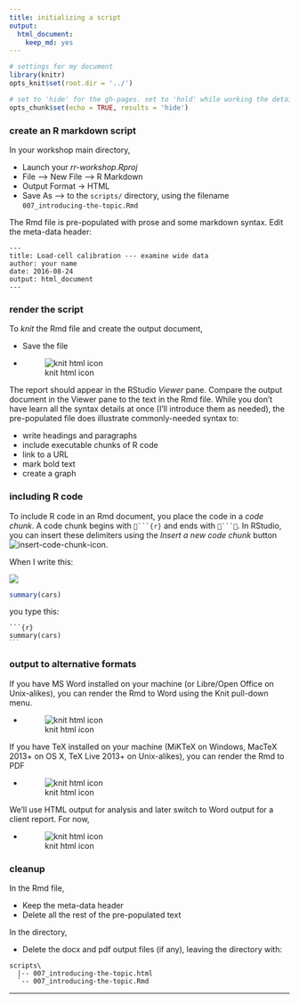 ```yaml
---
title: initializing a script
output:
  html_document:
    keep_md: yes
---
```


[//]: this is a comment in Rmd

```r
# settings for my document
library(knitr)
opts_knit$set(root.dir = '../')

# set to 'hide' for the gh-pages. set to 'hold' while working the details
opts_chunk$set(echo = TRUE, results = 'hide')
```


### create an R markdown script 

In your workshop main directory, 

- Launch your *rr-workshop.Rproj* 
- File --> New File --> R Markdown 
- Output Format -> HTML 
- Save As --> to the `scripts/` directory, using the filename  `007_introducing-the-topic.Rmd` 

The Rmd file is pre-populated with prose and some markdown syntax. Edit the meta-data header:

```
---
title: Load-cell calibration --- examine wide data
author: your name
date: 2016-08-24
output: html_document
---
```



### render the script 

To *knit* the Rmd file and create the output document, 

- Save the file 
- ![knit html icon](../resources/images/knit-html-icon.png) 

The report should appear in the RStudio *Viewer* pane. Compare the output document in the Viewer pane to  the text in the Rmd file. While you don't have learn all the syntax details at once (I'll introduce them as needed), the pre-populated file does illustrate commonly-needed syntax to:  

- write headings and paragraphs 
- include executable chunks of R code 
- link to a URL 
- mark bold text  
- create a graph 



### including R code 

To include R code in an Rmd document, you place the code in a *code chunk*. A code chunk begins with  ````{r}` and ends with `````.  In RStudio, you can insert these delimiters using the *Insert a new code chunk* button ![insert-code-chunk-icon](../resources/images/insert-code-chunk-icon.png). 

When I write this: 

![](../resources/images/insert-code-chunk-icon.png) 
```r
summary(cars)
```

you type this: 

<pre class="r"><code>```{r}
summary(cars)
<code>```</code>
</code></pre>


### output to alternative formats 

If you have MS Word installed on your machine (or Libre/Open Office on Unix-alikes), you can render the Rmd to Word using the Knit pull-down menu.

- ![knit html icon](../resources/images/knit-word-icon.png) 

If you have TeX installed on your machine (MiKTeX on Windows, MacTeX 2013+ on OS X, TeX Live 2013+ on Unix-alikes), you can render the Rmd to PDF 

- ![knit html icon](../resources/images/knit-pdf-icon.png) 

We'll use HTML output for analysis and later switch to Word output for a client report. For now, 

- ![knit html icon](../resources/images/knit-html-icon.png) 




### cleanup  

In the Rmd file, 

- Keep the meta-data header 
- Delete all the rest of the pre-populated text

In the directory, 

- Delete the docx and pdf output files (if any), leaving the directory with: 

```
scripts\
  |-- 007_introducing-the-topic.html 
  `-- 007_introducing-the-topic.Rmd 
```


--- 




